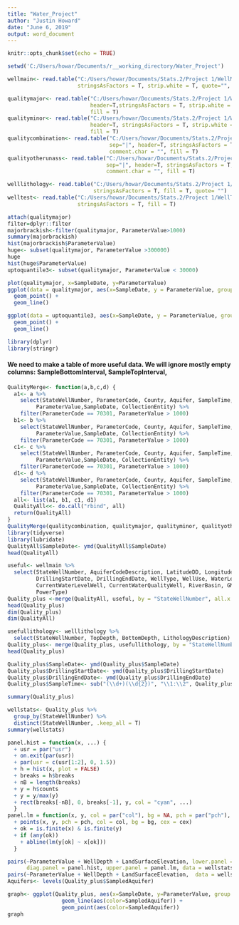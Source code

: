 ---
title: "Water_Project"
author: "Justin Howard"
date: "June 6, 2019"
output: word_document
---

```{r setup, include=FALSE}
knitr::opts_chunk$set(echo = TRUE)
```

```{r, include=F}
setwd('C:/Users/howar/Documents/r__working_directory/Water_Project')
```

```{r well descriptions, inlcude=F}
wellmain<- read.table("C:/Users/howar/Documents/Stats.2/Project 1/WellMain.txt", sep="|", header=T,
                      stringsAsFactors = T, strip.white = T, quote="", comment.char = "", fill = T)
```
```{r loading water quality data, include=F}
qualitymajor<- read.table("C:/Users/howar/Documents/Stats.2/Project 1/WaterQualityMajor.txt", sep="|",
                          header=T,stringsAsFactors = T, strip.white = T, quote="", comment.char = "", 
                          fill = T)
qualityminor<- read.table("C:/Users/howar/Documents/Stats.2/Project 1/WaterQualityMinor.txt", sep="|",
                          header=T, stringsAsFactors = T, strip.white = T, quote="", comment.char = "", 
                          fill = T)
qualitycombination<- read.table("C:/Users/howar/Documents/Stats.2/Project 1/WaterQualityCombination.txt",
                                sep="|", header=T, stringsAsFactors = T, strip.white = T, quote="",
                                comment.char = "", fill = T)
qualityotherunass<- read.table("C:/Users/howar/Documents/Stats.2/Project 1/WaterQualityOtherUnassigned.txt",
                               sep="|", header=T, stringsAsFactors = T, strip.white = T, quote="",
                               comment.char = "", fill = T)
```
```{r more well descriptions, include=F}
welllithology<- read.table("C:/Users/howar/Documents/Stats.2/Project 1/WellLithology.txt", sep="|", header=T,
                           stringsAsFactors = T, fill = T, quote= "")
welltest<- read.table("C:/Users/howar/Documents/Stats.2/Project 1/WellTest.txt", sep="|", header=T,
                      stringsAsFactors = T, fill = T)

```
```{r summary stats qualitymajor}
attach(qualitymajor)
filter=dplyr::filter
majorbrackish<-filter(qualitymajor, ParameterValue>1000)
summary(majorbrackish)
hist(majorbrackish$ParameterValue)
huge<- subset(qualitymajor, ParameterValue >300000)
huge
hist(huge$ParameterValue)
uptoquantile3<- subset(qualitymajor, ParameterValue < 30000)
```
```{r plots, eval=F, include=F}
plot(qualitymajor, x=SampleDate, y=ParameterValue)
ggplot(data = qualitymajor, aes(x=SampleDate, y = ParameterValue, group=SampledAquifer)) +
  geom_point() +
  geom_line()

ggplot(data = uptoquantile3, aes(x=SampleDate, y = ParameterValue, group=SampledAquifer)) +
  geom_point() +
  geom_line()
```
```{r pressure, echo=FALSE}
library(dplyr)
library(stringr)
```

#### We need to make a table of more useful data. We will ignore mostly empty columns: SampleBottomInterval, SampleTopInterval,  
```{r combining water quality tables}

QualityMerge<- function(a,b,c,d) {
  a1<- a %>%
    select(StateWellNumber, ParameterCode, County, Aquifer, SampleTime, SampledAquifer, ParameterDescription,
         ParameterValue,SampleDate, CollectionEntity) %>%
    filter(ParameterCode == 70301, ParameterValue > 1000)
  b1<- b %>% 
    select(StateWellNumber, ParameterCode, County, Aquifer, SampleTime, SampledAquifer, ParameterDescription,
         ParameterValue,SampleDate, CollectionEntity) %>%
    filter(ParameterCode == 70301, ParameterValue > 1000)
  c1<- c %>% 
    select(StateWellNumber, ParameterCode, County, Aquifer, SampleTime, SampledAquifer, ParameterDescription,
         ParameterValue,SampleDate, CollectionEntity) %>%
    filter(ParameterCode == 70301, ParameterValue > 1000)
  d1<- d %>% 
    select(StateWellNumber, ParameterCode, County, Aquifer, SampleTime, SampledAquifer, ParameterDescription,
         ParameterValue,SampleDate, CollectionEntity) %>%
    filter(ParameterCode == 70301, ParameterValue > 1000)
  all<- list(a1, b1, c1, d1)
  QualityAll<<- do.call("rbind", all)
  return(QualityAll)
}
QualityMerge(qualitycombination, qualitymajor, qualityminor, qualityotherunass)
library(tidyverse)
library(lubridate)
QualityAll$SampleDate<- ymd(QualityAll$SampleDate)
head(QualityAll)
```

```{r merging QualityAll and WellMain}
useful<- wellmain %>%
  select(StateWellNumber, AquiferCodeDescription, LatitudeDD, LongitudeDD, WellDepth, LandSurfaceElevation,
         DrillingStartDate, DrillingEndDate, WellType, WellUse, WaterLevelStatus, WaterQualityAvailable,
         CurrentWaterLevelWell, CurrentWaterQualityWell, RiverBasin, GMA, RWPA, Classification, Pump,
         PowerType)
Quality_plus <-merge(QualityAll, useful, by = "StateWellNumber", all.x = T) 
head(Quality_plus)
dim(Quality_plus)
dim(QualityAll)
```
```{r merging well lithology}
usefullithology<- welllithology %>%
  select(StateWellNumber, TopDepth, BottomDepth, LithologyDescription)
Quality_plus<- merge(Quality_plus, usefullithology, by = "StateWellNumber", all.x = T)
head(Quality_plus)
```
```{r cleaning}
Quality_plus$SampleDate<- ymd(Quality_plus$SampleDate)
Quality_plus$DrillingStartDate<- ymd(Quality_plus$DrillingStartDate)
Quality_plus$DrillingEndDate<- ymd(Quality_plus$DrillingEndDate)
Quality_plus$SampleTime<- sub("(\\d+)(\\d{2})", "\\1:\\2", Quality_plus$SampleTime) 

```
```{r summary of big dataset}
summary(Quality_plus)
```
```{r finding categoricals unique to each well}
wellstats<- Quality_plus %>%
  group_by(StateWellNumber) %>%
  distinct(StateWellNumber, .keep_all = T)
summary(wellstats)
```

```{r plotting the response, include=F}
panel.hist = function(x, ...) {
  + usr = par("usr") 
  + on.exit(par(usr)) 
  + par(usr = c(usr[1:2], 0, 1.5)) 
  + h = hist(x, plot = FALSE) 
  + breaks = h$breaks 
  + nB = length(breaks) 
  + y = h$counts 
  + y = y/max(y) 
  + rect(breaks[-nB], 0, breaks[-1], y, col = "cyan", ...) 
  }
panel.lm = function(x, y, col = par("col"), bg = NA, pch = par("pch"), cex = 1, col.lm = "red", ...) { 
  + points(x, y, pch = pch, col = col, bg = bg, cex = cex) 
  + ok = is.finite(x) & is.finite(y) 
  + if (any(ok)) 
    + abline(lm(y[ok] ~ x[ok])) 
  }

pairs(~ParameterValue + WellDepth + LandSurfaceElevation, lower.panel = panel.smooth,
      diag.panel = panel.hist, upper.panel = panel.lm, data = wellstats)
pairs(~ParameterValue + WellDepth + LandSurfaceElevation,  data = wellstats)
Aquifers<- levels(Quality_plus$SampledAquifer)

graph<- ggplot(Quality_plus, aes(x=SampleDate, y=ParameterValue, group = SampledAquifer)) + 
                 geom_line(aes(color=SampledAquifer)) +
                 geom_point(aes(color=SampledAquifer))
graph

```
